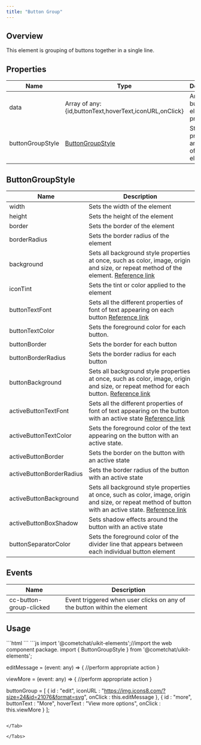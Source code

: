 ```yaml
---
title: "Button Group"
---
```


## Overview

This element is grouping of buttons together in a single line.

## Properties

| Name             | Type                                                                   | Description                                  |
| ---------------- | ---------------------------------------------------------------------- | -------------------------------------------- |
| data             | Array of any: \{id,buttonText,hoverText,iconURL,onClick}               | Array of button element properties           |
| buttonGroupStyle | [ButtonGroupStyle](/docs/ui-kit/angular/button-group#buttongroupstyle) | Styling properties and values of the element |

## ButtonGroupStyle

| Name                     | Description                                                                                                                                                                                                         |
| ------------------------ | ------------------------------------------------------------------------------------------------------------------------------------------------------------------------------------------------------------------- |
| width                    | Sets the width of the element                                                                                                                                                                                       |
| height                   | Sets the height of the element                                                                                                                                                                                      |
| border                   | Sets the border of the element                                                                                                                                                                                      |
| borderRadius             | Sets the border radius of the element                                                                                                                                                                               |
| background               | Sets all background style properties at once, such as color, image, origin and size, or repeat method of the element. [Reference link](https://developer.mozilla.org/en-US/docs/Web/CSS/background)                 |
| iconTint                 | Sets the tint or color applied to the element                                                                                                                                                                       |
| buttonTextFont           | Sets all the different properties of font of text appearing on each button [Reference link](https://developer.mozilla.org/en-US/docs/Web/CSS/font)                                                                  |
| buttonTextColor          | Sets the foreground color for each button.                                                                                                                                                                          |
| buttonBorder             | Sets the border for each button                                                                                                                                                                                     |
| buttonBorderRadius       | Sets the border radius for each button                                                                                                                                                                              |
| buttonBackground         | Sets all background style properties at once, such as color, image, origin and size, or repeat method for each button. [Reference link](https://developer.mozilla.org/en-US/docs/Web/CSS/background)                |
| activeButtonTextFont     | Sets all the different properties of font of text appearing on the button with an active state [Reference link](https://developer.mozilla.org/en-US/docs/Web/CSS/font)                                              |
| activeButtonTextColor    | Sets the foreground color of the text appearing on the button with an active state.                                                                                                                                 |
| activeButtonBorder       | Sets the border on the button with an active state                                                                                                                                                                  |
| activeButtonBorderRadius | Sets the border radius of the button with an active state                                                                                                                                                           |
| activeButtonBackground   | Sets all background style properties at once, such as color, image, origin and size, or repeat method of button with an active state. [Reference link](https://developer.mozilla.org/en-US/docs/Web/CSS/background) |
| activeButtonBoxShadow    | Sets shadow effects around the button with an active state                                                                                                                                                          |
| buttonSeparatorColor     | Sets the foreground color of the divider line that appears between each individual button element                                                                                                                   |

## Events

| Name                    | Description                                                              |
| ----------------------- | ------------------------------------------------------------------------ |
| cc-button-group-clicked | Event triggered when user clicks on any of the button within the element |

## Usage

<Tabs>
<Tab title="HTML">
```html
<cometchat-button-group 
[data]="buttonGroup"
></cometchat-button-group>
```

</Tab>

<Tab title="JavaScript">
```js
import '@cometchat/uikit-elements';//import the web component package.
import { ButtonGroupStyle } from '@cometchat/uikit-elements';

editMessage = (event: any) => {
  //perform appropriate action
}
  
viewMore = (event: any) => {
  //perform appropriate action
}

buttonGroup = [
    {
      id : "edit", 
      iconURL : "https://img.icons8.com/?size=24&id=21076&format=svg", 
      onClick : this.editMessage
    }, 
    {
      id : "more", 
      buttonText : "More", 
      hoverText : "View more options", 
      onClick : this.viewMore
    }
];
```

</Tab>

</Tabs>
